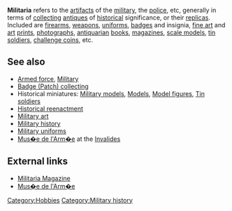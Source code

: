 '''Militaria''' refers to the [[artifact]]s of the [[military]], the [[police]], etc, generally in terms of [[collecting]] [[antique]]s of [[historical]] significance, or their [[Copy|replica]]s. Included are [[firearm]]s, [[weapon]]s, [[uniform]]s, [[badge]]s and insignia, [[fine art]] and [[art]] [[print]]s, [[photograph]]s, [[antiquarian]] [[book]]s, [[magazine]]s, [[scale model]]s, [[tin soldier]]s, [[Challenge coin|challenge coins]], etc.

==See also==

* [[Armed force]], [[Military]]
* [[Patch collecting|Badge (Patch) collecting]]
* Historical miniatures: [[Military model]]s, [[Model (physical)|Models]], [[Model figure]]s, [[Tin soldier]]s
* [[Historical reenactment]]
* [[Military art]]
* [[Military history]]
* [[Military uniforms]]
* [[Mus�e de l'Arm�e]] at the [[Invalides]]

==External links==

*[http://www.militariamag.com Militaria Magazine]
*[http://www.invalides.org Mus�e de l'Arm�e]

[[Category:Hobbies]]
[[Category:Military history]]